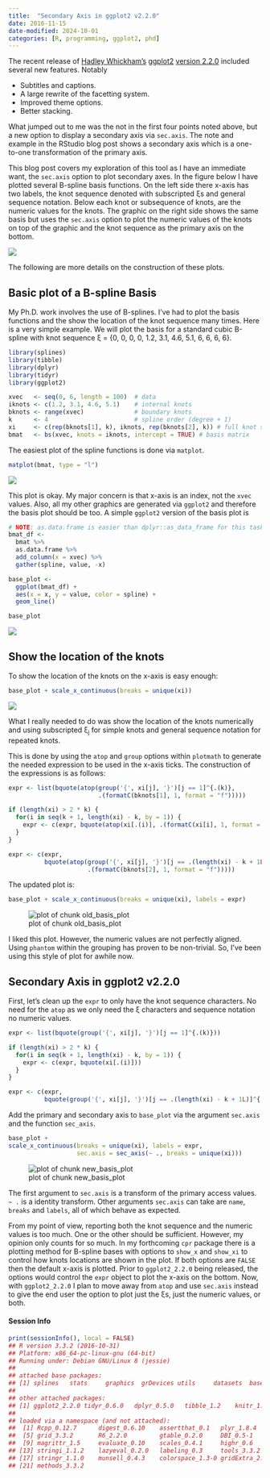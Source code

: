 ```yaml
---
title:  "Secondary Axis in ggplot2 v2.2.0"
date: 2016-11-15
date-modified: 2024-10-01
categories: [R, programming, ggplot2, phd]
---
```


The recent release of [Hadley Whickham's](http://hadley.nz/)
[ggplot2](http://ggplot2.org/) [version
2.2.0](https://blog.rstudio.org/2016/11/14/ggplot2-2-2-0/) included several new
features.  Notably

* Subtitles and captions.
* A large rewrite of the facetting system.
* Improved theme options.
* Better stacking.

What jumped out to me was the not in the first four points noted above, but a
new option to display a secondary axis via `sec.axis`.  The note and example in
the RStudio blog post shows a secondary axis which is a one-to-one
transformation of the primary axis.

This blog post covers my exploration of this tool as I have an immediate want,
the `sec.axis` option to plot secondary axes.  In the figure below I have plotted
several B-spline basis functions.  On the left side there x-axis has two labels,
the knot sequence denoted with subscripted &xi;s and general sequence notation.
Below each knot or subsequence of knots, are the numeric values for the knots.
The graphic on the right side shows the same basis but uses the `sec.axis`
option to plot the numeric values of the knots on top of the graphic and the
knot sequence as the primary axis on the bottom.

![](plot_for_intro-1.png)

The following are more details on the construction of these plots.

## Basic plot of a B-spline Basis
My Ph.D. work involves the use of B-splines.  I've had to plot the basis
functions and the show the location of the knot sequence many times.  Here is a
very simple example.  We will plot the basis for a standard cubic B-spline with
knot sequence &xi; = {0, 0, 0, 0, 1.2, 3.1, 4.6, 5.1, 6, 6, 6, 6}.

```r
library(splines)
library(tibble)
library(dplyr)
library(tidyr)
library(ggplot2)

xvec   <- seq(0, 6, length = 100)  # data
iknots <- c(1.2, 3.1, 4.6, 5.1)    # internal knots
bknots <- range(xvec)              # boundary knots
k      <- 4                        # spline order (degree + 1)
xi     <- c(rep(bknots[1], k), iknots, rep(bknots[2], k)) # full knot sequence
bmat   <- bs(xvec, knots = iknots, intercept = TRUE) # basis matrix
```

The easiest plot of the spline functions is done via `matplot`.

```r
matplot(bmat, type = "l")
```

![](unnamed-chunk-2-1.png)

This plot is okay.  My major concern is that x-axis is an index, not the `xvec`
values.  Also, all my other graphics are generated via `ggplot2` and therefore
the basis plot should be too.  A simple `ggplot2` version of the basis plot is


```r
# NOTE: as.data.frame is easier than dplyr::as_data_frame for this task
bmat_df <-
  bmat %>%
  as.data.frame %>%
  add_column(x = xvec) %>%
  gather(spline, value, -x)

base_plot <-
  ggplot(bmat_df) +
  aes(x = x, y = value, color = spline) +
  geom_line()

base_plot
```

![](unnamed-chunk-3-1.png)

## Show the location of the knots
To show the location of the knots on the x-axis is easy enough:

```r
base_plot + scale_x_continuous(breaks = unique(xi))
```

![](unnamed-chunk-4-1.png)

What I really needed to do was show the location of the knots numerically and
using subscripted &xi;<sub>j</sub> for simple knots and general sequence
notation for repeated knots.

This is done by using the `atop` and `group` options
within `plotmath` to generate the needed expression to be used in the x-axis
ticks.  The construction of the expressions is as follows:

```r
expr <- list(bquote(atop(group('{', xi[j], '}')[j == 1]^{.(k)},
                         .(formatC(bknots[1], 1, format = "f")))))

if (length(xi) > 2 * k) {
  for(i in seq(k + 1, length(xi) - k, by = 1)) {
    expr <- c(expr, bquote(atop(xi[.(i)], .(formatC(xi[i], 1, format = "f")))))
  }
}

expr <- c(expr,
          bquote(atop(group('{', xi[j], '}')[j == .(length(xi) - k + 1L)]^{.(length(xi))},
                      .(formatC(bknots[2], 1, format = "f")))))
```

The updated plot is:

```r
base_plot + scale_x_continuous(breaks = unique(xi), labels = expr)
```

![plot of chunk old_basis_plot](/figures/20161115-figures/old_basis_plot-1.png)


I liked this plot.  However, the numeric values are not perfectly aligned.
Using `phantom` within the grouping has proven to be non-trivial.  So, I've been
using this style of plot for awhile now.

## Secondary Axis in ggplot2 v2.2.0
First, let's clean up the `expr` to only have the knot sequence characters.  No
need for the `atop` as we only need the &xi; characters and sequence notation no
numeric values.

```r
expr <- list(bquote(group('{', xi[j], '}')[j == 1]^{.(k)}))

if (length(xi) > 2 * k) {
  for(i in seq(k + 1, length(xi) - k, by = 1)) {
    expr <- c(expr, bquote(xi[.(i)]))
  }
}

expr <- c(expr,
          bquote(group('{', xi[j], '}')[j == .(length(xi) - k + 1L)]^{.(length(xi))}))
```

Add the primary and secondary axis to `base_plot` via the argument `sec.axis`
and the function `sec_axis`.

```r
base_plot +
scale_x_continuous(breaks = unique(xi), labels = expr,
                   sec.axis = sec_axis(~ ., breaks = unique(xi)))
```

![plot of chunk new_basis_plot](/figures/20161115-figures/new_basis_plot-1.png)



The first argument to `sec.axis` is a transform of the primary access values.
`~ .` is a identity transform.  Other arguments `sec.axis` can take are `name`,
`breaks` and `labels`, all of which behave as expected.

From my point of view, reporting both the knot sequence and the numeric
values is too much.  One or the other should be sufficient.  However, my opinion
only counts for so much.  In my forthcoming `cpr` package there is a plotting
method for B-spline bases with options to `show_x` and `show_xi` to control how
knots locations are shown in the plot.  If both options are `FALSE` then the
default x-axis is plotted.  Prior to `ggplot2_2.2.0` being released, the options
would control the `expr` object to plot the x-axis on the bottom.  Now, with
`ggplot2_2.2.0` I plan to move away from `atop` and use `sec.axis` instead to
give the end user the option to plot just the &xi;s, just the numeric values, or
both.


#### Session Info

```r
print(sessionInfo(), local = FALSE)
## R version 3.3.2 (2016-10-31)
## Platform: x86_64-pc-linux-gnu (64-bit)
## Running under: Debian GNU/Linux 8 (jessie)
##
## attached base packages:
## [1] splines   stats     graphics  grDevices utils     datasets  base
##
## other attached packages:
## [1] ggplot2_2.2.0 tidyr_0.6.0   dplyr_0.5.0   tibble_1.2    knitr_1.15
##
## loaded via a namespace (and not attached):
##  [1] Rcpp_0.12.7      digest_0.6.10    assertthat_0.1   plyr_1.8.4
##  [5] grid_3.3.2       R6_2.2.0         gtable_0.2.0     DBI_0.5-1
##  [9] magrittr_1.5     evaluate_0.10    scales_0.4.1     highr_0.6
## [13] stringi_1.1.2    lazyeval_0.2.0   labeling_0.3     tools_3.3.2
## [17] stringr_1.1.0    munsell_0.4.3    colorspace_1.3-0 gridExtra_2.2.1
## [21] methods_3.3.2
```

